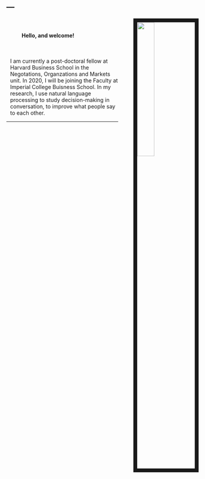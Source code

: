 ---
---

<link rel="stylesheet" href="styles.css" type="text/css">

<img src="images/mikeface.jpg" style="width:30%; border:10px solid; margin-right: 0px; margin-left: 40px" align="right">
<br/>
<h4 style="margin-left: 40px">Hello, and welcome!</h4>
<br/>
<div style="margin-left: 10px">

I am currently a post-doctoral fellow at Harvard Business School in the Negotations, Organzations and Markets unit. In 2020, I will be joining the Faculty at Imperial College Buisness School. In my research, I use natural language processing to study decision-making in conversation, to improve what people say to each other.


</div>
***
